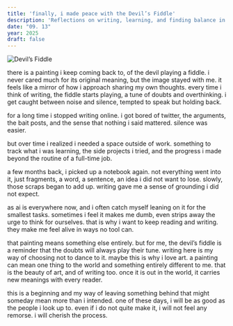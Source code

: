 ```yaml
---
title: 'finally, i made peace with the Devil’s Fiddle'
description: 'Reflections on writing, learning, and finding balance in the age of AI.'
date: "09. 13"
year: 2025
draft: false
---
```

![Devil’s Fiddle](/fiddle.jpg)

there is a painting i keep coming back to, of the devil playing a fiddle. i never cared much for its original meaning, but the image stayed with me. it feels like a mirror of how i approach sharing my own thoughts. every time i think of writing, the fiddle starts playing, a tune of doubts and overthinking. i get caught between noise and silence, tempted to speak but holding back.

for a long time i stopped writing online. i got bored of twitter, the arguments, the bait posts, and the sense that nothing i said mattered. silence was easier.

but over time i realized i needed a space outside of work. something to track what i was learning, the side projects i tried, and the progress i made beyond the routine of a full-time job.

a few months back, i picked up a notebook again. not everything went into it, just fragments, a word, a sentence, an idea i did not want to lose. slowly, those scraps began to add up. writing gave me a sense of grounding i did not expect.

as ai is everywhere now, and i often catch myself leaning on it for the smallest tasks. sometimes i feel it makes me dumb, even strips away the urge to think for ourselves. that is why i want to keep reading and writing. they make me feel alive in ways no tool can.

that painting means something else entirely. but for me, the devil’s fiddle is a reminder that the doubts will always play their tune. writing here is my way of choosing not to dance to it. maybe this is why i love art. a painting can mean one thing to the world and something entirely different to me. that is the beauty of art, and of writing too. once it is out in the world, it carries new meanings with every reader.

this is a beginning and my way of leaving something behind that might someday mean more than i intended. one of these days, i will be as good as the people i look up to. even if i do not quite make it, i will not feel any remorse. i will cherish the process.

